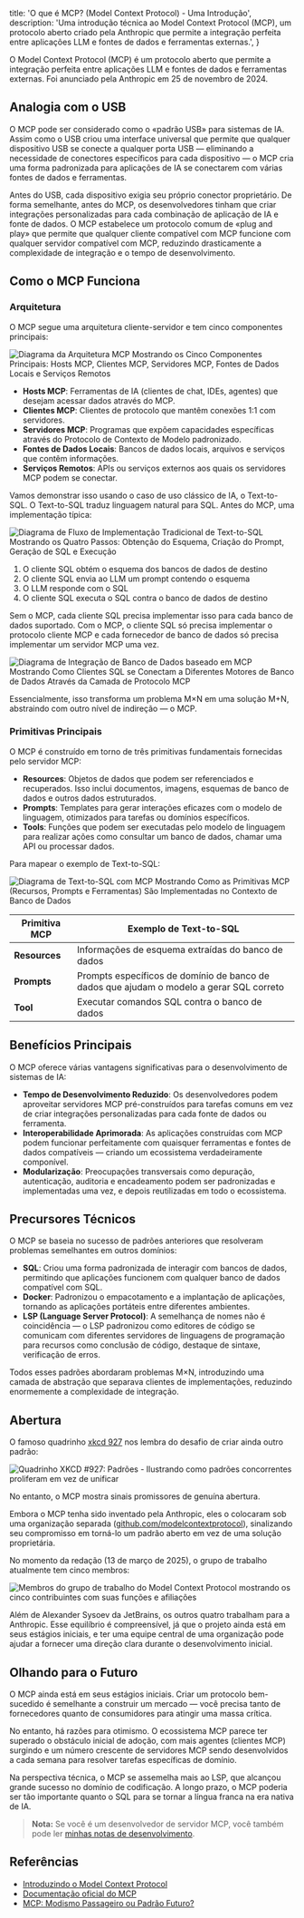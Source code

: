 
  title: 'O que é MCP? (Model Context Protocol) - Uma Introdução',
  description:
    'Uma introdução técnica ao Model Context Protocol (MCP), um protocolo aberto criado pela Anthropic que permite a integração perfeita entre aplicações LLM e fontes de dados e ferramentas externas.',
}


O Model Context Protocol (MCP) é um protocolo aberto que permite a integração perfeita entre aplicações LLM e fontes de dados e ferramentas externas. Foi anunciado pela Anthropic em 25 de novembro de 2024.

## Analogia com o USB

O MCP pode ser considerado como o «padrão USB» para sistemas de IA. Assim como o USB criou uma interface universal que permite que qualquer dispositivo USB se conecte a qualquer porta USB — eliminando a necessidade de conectores específicos para cada dispositivo — o MCP cria uma forma padronizada para aplicações de IA se conectarem com várias fontes de dados e ferramentas.

Antes do USB, cada dispositivo exigia seu próprio conector proprietário. De forma semelhante, antes do MCP, os desenvolvedores tinham que criar integrações personalizadas para cada combinação de aplicação de IA e fonte de dados. O MCP estabelece um protocolo comum de «plug and play» que permite que qualquer cliente compatível com MCP funcione com qualquer servidor compatível com MCP, reduzindo drasticamente a complexidade de integração e o tempo de desenvolvimento.

## Como o MCP Funciona

### Arquitetura

O MCP segue uma arquitetura cliente-servidor e tem cinco componentes principais:

<Image
  src={mcpArchitecture}
  alt="Diagrama da Arquitetura MCP Mostrando os Cinco Componentes Principais: Hosts MCP, Clientes MCP, Servidores MCP, Fontes de Dados Locais e Serviços Remotos"
/>

- **Hosts MCP**: Ferramentas de IA (clientes de chat, IDEs, agentes) que desejam acessar dados através do MCP.
- **Clientes MCP**: Clientes de protocolo que mantêm conexões 1:1 com servidores.
- **Servidores MCP**: Programas que expõem capacidades específicas através do Protocolo de Contexto de Modelo padronizado.
- **Fontes de Dados Locais**: Bancos de dados locais, arquivos e serviços que contêm informações.
- **Serviços Remotos**: APIs ou serviços externos aos quais os servidores MCP podem se conectar.

Vamos demonstrar isso usando o caso de uso clássico de IA, o Text-to-SQL. O Text-to-SQL traduz linguagem natural para SQL. Antes do MCP, uma implementação típica:

<Image
  src={textToSqlClassic}
  alt="Diagrama de Fluxo de Implementação Tradicional de Text-to-SQL Mostrando os Quatro Passos: Obtenção do Esquema, Criação do Prompt, Geração de SQL e Execução"
/>

1. O cliente SQL obtém o esquema dos bancos de dados de destino
2. O cliente SQL envia ao LLM um prompt contendo o esquema
3. O LLM responde com o SQL
4. O cliente SQL executa o SQL contra o banco de dados de destino

Sem o MCP, cada cliente SQL precisa implementar isso para cada banco de dados suportado. Com o MCP, o cliente SQL só precisa implementar o protocolo cliente MCP e cada fornecedor de banco de dados só precisa implementar um servidor MCP uma vez.

<Image
  src={databaseMcp}
  alt="Diagrama de Integração de Banco de Dados baseado em MCP Mostrando Como Clientes SQL se Conectam a Diferentes Motores de Banco de Dados Através da Camada de Protocolo MCP"
/>

Essencialmente, isso transforma um problema M×N em uma solução M+N, abstraindo com outro nível de indireção — o MCP.

### Primitivas Principais

O MCP é construído em torno de três primitivas fundamentais fornecidas pelo servidor MCP:

- **Resources**: Objetos de dados que podem ser referenciados e recuperados. Isso inclui documentos, imagens, esquemas de banco de dados e outros dados estruturados.
- **Prompts**: Templates para gerar interações eficazes com o modelo de linguagem, otimizados para tarefas ou domínios específicos.
- **Tools**: Funções que podem ser executadas pelo modelo de linguagem para realizar ações como consultar um banco de dados, chamar uma API ou processar dados.

Para mapear o exemplo de Text-to-SQL:

<Image
  src={textToSqlMcp}
  alt="Diagrama de Text-to-SQL com MCP Mostrando Como as Primitivas MCP (Recursos, Prompts e Ferramentas) São Implementadas no Contexto de Banco de Dados"
/>

| Primitiva MCP | Exemplo de Text-to-SQL |
| ------------- | ------------------------------------------------------------------------- |
| **Resources** | Informações de esquema extraídas do banco de dados |
| **Prompts** | Prompts específicos de domínio de banco de dados que ajudam o modelo a gerar SQL correto |
| **Tool** | Executar comandos SQL contra o banco de dados |

## Benefícios Principais

O MCP oferece várias vantagens significativas para o desenvolvimento de sistemas de IA:

- **Tempo de Desenvolvimento Reduzido**: Os desenvolvedores podem aproveitar servidores MCP pré-construídos para tarefas comuns em vez de criar integrações personalizadas para cada fonte de dados ou ferramenta.
- **Interoperabilidade Aprimorada**: As aplicações construídas com MCP podem funcionar perfeitamente com quaisquer ferramentas e fontes de dados compatíveis — criando um ecossistema verdadeiramente componível.
- **Modularização**: Preocupações transversais como depuração, autenticação, auditoria e encadeamento podem ser padronizadas e implementadas uma vez, e depois reutilizadas em todo o ecossistema.

## Precursores Técnicos

O MCP se baseia no sucesso de padrões anteriores que resolveram problemas semelhantes em outros domínios:

- **SQL**: Criou uma forma padronizada de interagir com bancos de dados, permitindo que aplicações funcionem com qualquer banco de dados compatível com SQL.
- **Docker**: Padronizou o empacotamento e a implantação de aplicações, tornando as aplicações portáteis entre diferentes ambientes.
- **LSP (Language Server Protocol)**: A semelhança de nomes não é coincidência — o LSP padronizou como editores de código se comunicam com diferentes servidores de linguagens de programação para recursos como conclusão de código, destaque de sintaxe, verificação de erros.

Todos esses padrões abordaram problemas M×N, introduzindo uma camada de abstração que separava clientes de implementações, reduzindo enormemente a complexidade de integração.

## Abertura

O famoso quadrinho [xkcd 927](https://xkcd.com/927/) nos lembra do desafio de criar ainda outro padrão:

<Image
  src={xkcdStandards}
  alt="Quadrinho XKCD #927: Padrões - Ilustrando como padrões concorrentes proliferam em vez de unificar"
/>

No entanto, o MCP mostra sinais promissores de genuína abertura.

Embora o MCP tenha sido inventado pela Anthropic, eles o colocaram sob uma organização separada ([github.com/modelcontextprotocol](https://github.com/modelcontextprotocol)), sinalizando seu compromisso em torná-lo um padrão aberto em vez de uma solução proprietária.

No momento da redação (13 de março de 2025), o grupo de trabalho atualmente tem cinco membros:

<Image
  src={mcpMembers}
  alt="Membros do grupo de trabalho do Model Context Protocol mostrando os cinco contribuintes com suas funções e afiliações"
/>

Além de Alexander Sysoev da JetBrains, os outros quatro trabalham para a Anthropic. Esse equilíbrio é compreensível, já que o projeto ainda está em seus estágios iniciais, e ter uma equipe central de uma organização pode ajudar a fornecer uma direção clara durante o desenvolvimento inicial.

## Olhando para o Futuro

O MCP ainda está em seus estágios iniciais. Criar um protocolo bem-sucedido é semelhante a construir um mercado — você precisa tanto de fornecedores quanto de consumidores para atingir uma massa crítica.

No entanto, há razões para otimismo. O ecossistema MCP parece ter superado o obstáculo inicial de adoção, com mais agentes (clientes MCP) surgindo e um número crescente de servidores MCP sendo desenvolvidos a cada semana para resolver tarefas específicas de domínio.

Na perspectiva técnica, o MCP se assemelha mais ao LSP, que alcançou grande sucesso no domínio de codificação. A longo prazo, o MCP poderia ser tão importante quanto o SQL para se tornar a língua franca na era nativa de IA.

> **Nota:** Se você é um desenvolvedor de servidor MCP, você também pode ler [minhas notas de desenvolvimento](/articles/notes-on-implementing-mcp-server).

## Referências

- [Introduzindo o Model Context Protocol](https://www.anthropic.com/news/model-context-protocol)
- [Documentação oficial do MCP](https://modelcontextprotocol.io/introduction)
- [MCP: Modismo Passageiro ou Padrão Futuro?](https://blog.langchain.dev/mcp-fad-or-fixture/)